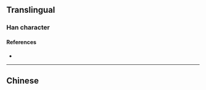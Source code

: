 {{also|瑲}}
{{character info}}
==Translingual==

===Han character===
{{Han char|rn=96|rad=玉|as=04|sn=8|four=|canj=MGOSU|ids=⿰𤣩仓}}

====References====
* {{Han ref|kx=0728.211|hdz=21104.140|uh=73B1|ud=29617}}

----

==Chinese==
{{zh-see|瑲}}